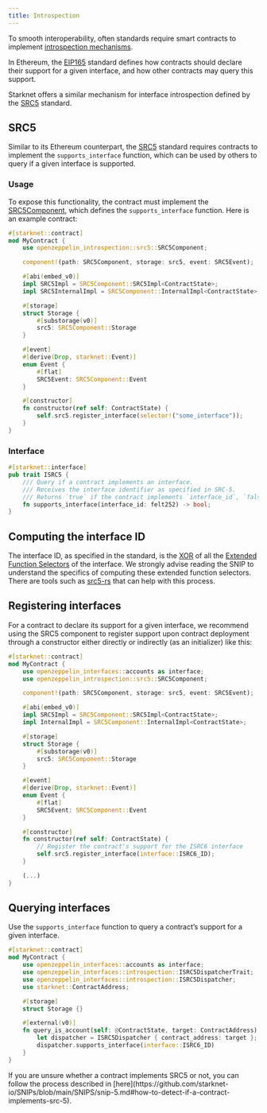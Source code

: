 ```yaml
---
title: Introspection
---
```


To smooth interoperability, often standards require smart contracts to implement [introspection mechanisms](https://en.wikipedia.org/wiki/Type_introspection).

In Ethereum, the [EIP165](https://eips.ethereum.org/EIPS/eip-165) standard defines how contracts should declare
their support for a given interface, and how other contracts may query this support.

Starknet offers a similar mechanism for interface introspection defined by the [SRC5](https://github.com/starknet-io/SNIPs/blob/main/SNIPS/snip-5.md) standard.

## SRC5

Similar to its Ethereum counterpart, the [SRC5](https://github.com/starknet-io/SNIPs/blob/main/SNIPS/snip-5.md) standard requires contracts to implement the `supports_interface` function,
which can be used by others to query if a given interface is supported.

### Usage

To expose this functionality, the contract must implement the [SRC5Component](./api/introspection#SRC5Component), which defines the `supports_interface` function.
Here is an example contract:

```rust
#[starknet::contract]
mod MyContract {
    use openzeppelin_introspection::src5::SRC5Component;

    component!(path: SRC5Component, storage: src5, event: SRC5Event);

    #[abi(embed_v0)]
    impl SRC5Impl = SRC5Component::SRC5Impl<ContractState>;
    impl SRC5InternalImpl = SRC5Component::InternalImpl<ContractState>;

    #[storage]
    struct Storage {
        #[substorage(v0)]
        src5: SRC5Component::Storage
    }

    #[event]
    #[derive(Drop, starknet::Event)]
    enum Event {
        #[flat]
        SRC5Event: SRC5Component::Event
    }

    #[constructor]
    fn constructor(ref self: ContractState) {
        self.src5.register_interface(selector!("some_interface"));
    }
}
```

### Interface

```rust
#[starknet::interface]
pub trait ISRC5 {
    /// Query if a contract implements an interface.
    /// Receives the interface identifier as specified in SRC-5.
    /// Returns `true` if the contract implements `interface_id`, `false` otherwise.
    fn supports_interface(interface_id: felt252) -> bool;
}
```

## Computing the interface ID

The interface ID, as specified in the standard, is the [XOR](https://en.wikipedia.org/wiki/Exclusive_or) of all the
[Extended Function Selectors](https://github.com/starknet-io/SNIPs/blob/main/SNIPS/snip-5.md#extended-function-selector)
of the interface. We strongly advise reading the SNIP to understand the specifics of computing these
extended function selectors. There are tools such as [src5-rs](https://github.com/ericnordelo/src5-rs) that can help with this process.

## Registering interfaces

For a contract to declare its support for a given interface, we recommend using the SRC5 component to register support upon contract deployment through a constructor either directly or indirectly (as an initializer) like this:

```rust
#[starknet::contract]
mod MyContract {
    use openzeppelin_interfaces::accounts as interface;
    use openzeppelin_introspection::src5::SRC5Component;

    component!(path: SRC5Component, storage: src5, event: SRC5Event);

    #[abi(embed_v0)]
    impl SRC5Impl = SRC5Component::SRC5Impl<ContractState>;
    impl InternalImpl = SRC5Component::InternalImpl<ContractState>;

    #[storage]
    struct Storage {
        #[substorage(v0)]
        src5: SRC5Component::Storage
    }

    #[event]
    #[derive(Drop, starknet::Event)]
    enum Event {
        #[flat]
        SRC5Event: SRC5Component::Event
    }

    #[constructor]
    fn constructor(ref self: ContractState) {
        // Register the contract's support for the ISRC6 interface
        self.src5.register_interface(interface::ISRC6_ID);
    }

    (...)
}
```

## Querying interfaces

Use the `supports_interface` function to query a contract’s support for a given interface.

```rust
#[starknet::contract]
mod MyContract {
    use openzeppelin_interfaces::accounts as interface;
    use openzeppelin_interfaces::introspection::ISRC5DispatcherTrait;
    use openzeppelin_interfaces::introspection::ISRC5Dispatcher;
    use starknet::ContractAddress;

    #[storage]
    struct Storage {}

    #[external(v0)]
    fn query_is_account(self: @ContractState, target: ContractAddress) -> bool {
        let dispatcher = ISRC5Dispatcher { contract_address: target };
        dispatcher.supports_interface(interface::ISRC6_ID)
    }
}
```

<Callout>
If you are unsure whether a contract implements SRC5 or not, you can follow the process described in
[here](https://github.com/starknet-io/SNIPs/blob/main/SNIPS/snip-5.md#how-to-detect-if-a-contract-implements-src-5).
</Callout>
